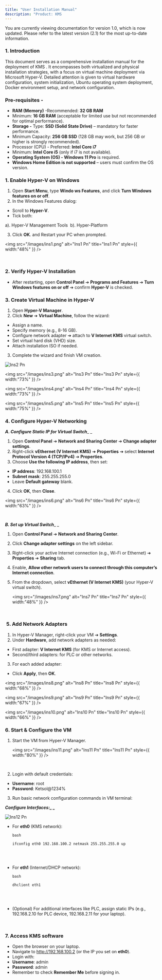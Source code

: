 ```yaml
---
title: "User Installation Manual"
description: "Product: KMS                                                                                                                                           |  Platform: Hyper-V / Bootable Media                                                                                                                                                                                                                                                                     |  Publisher: KETSOL "
---
```


<Card color="#7e0808" horizontal cta="You are currently viewing documentation for version 1.0, which is no longer actively updated. Please refer to the latest version (2.1) for the most up-to-date information.">
  You are currently viewing documentation for version 1.0, which is now updated. Please refer to the latest version (2.1) for the most up-to-date information.
</Card>

### **1. Introduction**

This document serves as a comprehensive installation manual for the deployment of KMS . It encompasses both virtualized and physical installation strategies, with a focus on virtual machine deployment via Microsoft Hyper-V. Detailed attention is given to virtual hardware configuration, system initialization, Ubuntu operating system deployment, Docker environment setup, and network configuration.

### Pre-requisites - 

- **RAM (Memory)** -Recommended: **32 GB RAM** 
- Minimum: **16 GB RAM** (acceptable for limited use but not recommended for optimal performance). 
- **Storage -** Type: **SSD (Solid State Drive)** – mandatory for faster performance. 
- Minimum Capacity: **256 GB SSD** (128 GB may work, but 256 GB or higher is strongly recommended). 
- Processor (CPU) - Preferred: **Intel Core i7** 
- Minimum: **Intel Core i5** (only if i7 is not available). 
- **Operating System (OS) - Windows 11 Pro** is required. 
- **Windows Home Edition is not supported** – users must confirm the OS version. 

### **1. Enable Hyper-V on Windows** 

1. Open **Start Menu**, type **Windo ws Features**, and click **Turn Windows features on or off**. 
2. In the Windows Features dialog: 

- Scroll to **Hyper-V**. 
- Tick both: 

a).  Hyper-V Management Tools                                                                            b).  Hyper-Platform 

3. Click **OK**. and Restart your PC when prompted. 

<img
  src="/images/ins1.png"
  alt="Ins1 Pn"
  title="Ins1 Pn"
  style={{ width:"48%" }}
/>

 

### **2. Verify Hyper-V Installation**  

- After restarting, open **Control Panel** ➔ **Programs and Features** ➔ **Turn Windows features on or off** ➔ confirm **Hyper-V** is checked. 

### **3. Create Virtual Machine in Hyper-V** 

1. Open **Hyper-V Manager**. 
2. Click **New** ➔ **Virtual Machine**, follow the wizard: 

- Assign a name. 
- Specify memory (e.g., 8-16 GB). 
- Configure network adapter ➔ attach to **V Internet KMS** virtual switch. 
- Set virtual hard disk (VHD) size. 
- Attach installation ISO if needed. 

3. Complete the wizard and finish VM creation. 

![Ins2 Pn](/images/ins2.png)

<img
  src="/images/ins3.png"
  alt="Ins3 Pn"
  title="Ins3 Pn"
  style={{ width:"73%" }}
/>

<img
  src="/images/ins4.png"
  alt="Ins4 Pn"
  title="Ins4 Pn"
  style={{ width:"73%" }}
/>

<img
  src="/images/ins5.png"
  alt="Ins5 Pn"
  title="Ins5 Pn"
  style={{ width:"75%" }}
/>

### **4. Configure Hyper-V Networking**    

**_A. Configure Static IP for Virtual Switch_**\_ \_

1. Open **Control Panel** ➔ **Network and Sharing Center** ➔ **Change adapter settings**. 
2. Right-click **vEthernet (V Internet KMS)** ➔ **Properties** ➔ select **Internet Protocol Version 4 (TCP/IPv4)** ➔ **Properties**. 
3. Choose **Use the following IP address**, then set: 

- **IP address**: 192.168.100.1 
- **Subnet mask**: 255.255.255.0 
- Leave **Default gateway** blank. 

4. Click **OK**, then **Close**. 

<img
  src="/images/ins6.png"
  alt="Ins6 Pn"
  title="Ins6 Pn"
  style={{ width:"63%" }}
/>

 

**_B. Set up Virtual Switch_**\_ \_

1. Open **Control Panel** ➔ **Network and Sharing Center**. 
2. Click **Change adapter settings** on the left sidebar. 
3. Right-click your active Internet connection (e.g., Wi-Fi or Ethernet) ➔ **Properties** ➔ **Sharing** tab. 
4. Enable, **Allow other network users to connect through this computer’s Internet connection**. 
5. From the dropdown, select **vEthernet (V Internet KMS)** (your Hyper-V virtual switch). 

   <img
     src="/images/ins7.png"
     alt="Ins7 Pn"
     title="Ins7 Pn"
     style={{ width:"48%" }}
   />

    

###  **5. Add Network Adapters** 

1. In Hyper-V Manager, right-click your VM ➔ **Settings**. 
2. Under **Hardware**, add network adapters as needed: 

- First adapter: **V Internet KMS** (for KMS or Internet access). 
- Second/third adapters: for PLC or other networks. 

3. For each added adapter: 

- Click **Apply**, then **OK**. 

<img
  src="/images/ins8.png"
  alt="Ins8 Pn"
  title="Ins8 Pn"
  style={{ width:"68%" }}
/>

<img
  src="/images/ins9.png"
  alt="Ins9 Pn"
  title="Ins9 Pn"
  style={{ width:"67%" }}
/>

<img
  src="/images/ins10.png"
  alt="Ins10 Pn"
  title="Ins10 Pn"
  style={{ width:"66%" }}
/>

### **6. Start & Configure the VM** 

1. Start the VM from Hyper-V Manager. 

   <img
     src="/images/ins11.png"
     alt="Ins11 Pn"
     title="Ins11 Pn"
     style={{ width:"80%" }}
   />

    
2. Login with default credentials: 

- **Username**: root 
- **Password**: Ketsol@1234% 

3. Run basic network configuration commands in VM terminal: 

**_Configure Interfaces:\_ \__**

![Ins12 Pn](/ins12.png)

- For **eth0** (KMS network): 

  ```
  bash                                                                                                                              
  
  ifconfig eth0 192.168.100.2 netmask 255.255.255.0 up 
  ```

  \
   
- For **eth1** (Internet/DHCP network): 

  ```
  bash                                                                                                                              
  
  dhclient eth1 
  ```

  \
   
- (Optional) For additional interfaces like PLC, assign static IPs (e.g., 192.168.2.10 for PLC device, 192.168.2.11 for your laptop). 

 

### **7. Access KMS software**   

- Open the browser on your laptop. 
- Navigate to [<u>http://192.168.100.2</u>](http://192.168.100.2) (or the IP you set on **eth0**). 
- Login with: 
- **Username**: admin 
- **Password**: admin 
- Remember to check **Remember Me** before signing in. 

 

 

 

 

 